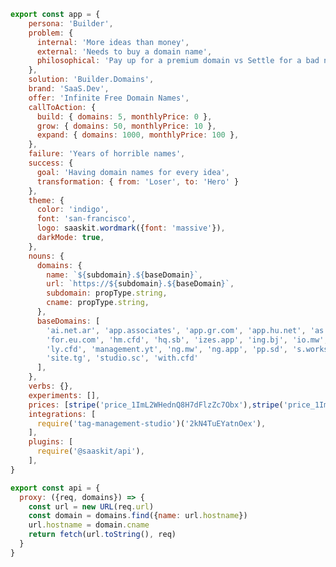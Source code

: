 ```javascript
export const app = { 
    persona: 'Builder',
    problem: {
      internal: 'More ideas than money',
      external: 'Needs to buy a domain name',
      philosophical: 'Pay up for a premium domain vs Settle for a bad name',
    },
    solution: 'Builder.Domains',
    brand: 'SaaS.Dev',
    offer: 'Infinite Free Domain Names',
    callToAction: {
      build: { domains: 5, monthlyPrice: 0 },
      grow: { domains: 50, monthlyPrice: 10 },
      expand: { domains: 1000, monthlyPrice: 100 },
    },
    failure: 'Years of horrible names',
    success: {
      goal: 'Having domain names for every idea',
      transformation: { from: 'Loser', to: 'Hero' }
    },
    theme: {
      color: 'indigo',
      font: 'san-francisco',
      logo: saaskit.wordmark({font: 'massive'}),
      darkMode: true,
    },
    nouns: {
      domains: {
        name: `${subdomain}.${baseDomain}`,
        url: `https://${subdomain}.${baseDomain}`,
        subdomain: propType.string,
        cname: propType.string,
      },
      baseDomains: [
        'ai.net.ar', 'app.associates', 'app.gr.com', 'app.hu.net', 'as.ls', 'as.wtf', 'dev.mw', 'dev.td', 'dev.cfd', 'for.as', 
        'for.eu.com', 'hm.cfd', 'hq.sb', 'izes.app', 'ing.bj', 'io.mw', 'js.ht', 'kit.mt', 'landingpa.ge', 'ly.com.se', 
        'ly.cfd', 'management.yt', 'ng.mw', 'ng.app', 'pp.sd', 's.works', 'sh.sb', 'site.as', 'site.cfd', 'site.gd', 
        'site.tg', 'studio.sc', 'with.cfd'
      ],
    },
    verbs: {},
    experiments: [],
    prices: [stripe('price_1ImL2WHednQ8H7dFlzZc7Obx'),stripe('price_1ImL3AHednQ8H7dFbmNixzAt')],
    integrations: [
      require('tag-management-studio')('2kN4TuEYatnOex'),
    ],
    plugins: [
      require('@saaskit/api'),
    ],
}

export const api = {
  proxy: ({req, domains}) => {
    const url = new URL(req.url)
    const domain = domains.find({name: url.hostname})
    url.hostname = domain.cname
    return fetch(url.toString(), req)
  }
}
```